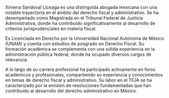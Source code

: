 Ximena Sandoval Liceaga es una distinguida abogada mexicana con una notable trayectoria en el ámbito del derecho fiscal y administrativo. Se ha desempeñado como Magistrada en el Tribunal Federal de Justicia Administrativa, donde ha contribuido significativamente al desarrollo de criterios jurisprudenciales en materia fiscal.

Es Licenciada en Derecho por la Universidad Nacional Autónoma de México (UNAM) y cuenta con estudios de posgrado en Derecho Fiscal. Su formación académica se complementa con una sólida experiencia en la administración pública federal, donde ha ocupado diversos cargos de relevancia.

A lo largo de su carrera profesional ha participado activamente en foros académicos y profesionales, compartiendo su experiencia y conocimientos en temas de derecho fiscal y administrativo. Su labor en el TFJA se ha caracterizado por la emisión de resoluciones fundamentadas que han contribuido al desarrollo del derecho administrativo en México.
